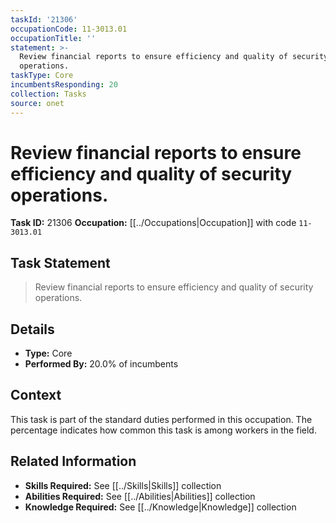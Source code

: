 ```yaml
---
taskId: '21306'
occupationCode: 11-3013.01
occupationTitle: ''
statement: >-
  Review financial reports to ensure efficiency and quality of security
  operations.
taskType: Core
incumbentsResponding: 20
collection: Tasks
source: onet
---
```

# Review financial reports to ensure efficiency and quality of security operations.

**Task ID:** 21306
**Occupation:** [[../Occupations|Occupation]] with code `11-3013.01`

## Task Statement

> Review financial reports to ensure efficiency and quality of security operations.

## Details

- **Type:** Core
- **Performed By:** 20.0% of incumbents

## Context

This task is part of the standard duties performed in this occupation. The percentage indicates how common this task is among workers in the field.

## Related Information

- **Skills Required:** See [[../Skills|Skills]] collection
- **Abilities Required:** See [[../Abilities|Abilities]] collection
- **Knowledge Required:** See [[../Knowledge|Knowledge]] collection
